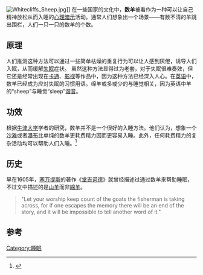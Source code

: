 {{multiple issues|
{{expand|time=2013-12-29T14:00:19+00:00}}
{{globalize|time=2013-12-29T14:00:19+00:00}}
{{onesource|time=2013-12-29T14:00:19+00:00}}
{{original research|time=2013-12-29T14:00:19+00:00}}
{{refimprove|time=2013-12-29T14:00:19+00:00}}
}}
[[Image:Whitecliffs_Sheep.jpg|thumb]]]]
在一些国家的文化中，'''数羊'''被看作为一种可以让自己精神放松从而入睡的[[心理暗示|心理暗示]]活动。通常人们想象出一个场景——有数不清的羊跳出围栏，人们一只一只的数羊的个数。
==原理==
人们推测这种方法可以通过一些简单枯燥的重复行为可以让人感到厌倦，诱导人们入眠，从而缓解[[失眠|失眠]]症状。
虽然这种方法显得过为老套，对于失眠很难奏效，但它还是经常出现在[[卡通|卡通]]、[[影视|影视]]等作品中，因为这种方法已经深入人心。在[[英语|英语]]中，数羊已经成为应对失眠的习惯用语。绵羊或多或少的与睡觉相关，因为英语中羊的“sheep”与睡觉“sleep”[[諧音_(語言學)|谐音]]。

==功效==
根据[[牛津大学|牛津大学]]学者的研究，数羊并不是一个很好的入睡方法。他们认为，想象一个[[沙滩|沙滩]]或者[[瀑布|瀑布]]比单纯的数羊更耗费精力因而更容易入睡。此外，任何耗费精力的复杂活动均可以帮助人们入睡。<ref >{{Cite web |url=http://www.nytimes.com/2010/02/16/health/16real.html?_r=2 |title=The Claim: Counting Sheep Helps You Fall Asleep |accessdate=2011-02-23 |archive-date=2018-01-26 |archive-url=https://web.archive.org/web/20180126040210/http://www.nytimes.com/2010/02/16/health/16real.html?_r=2 |dead-url=no }}</ref>

==历史==
早在1605年，[[塞万提斯|塞万提斯]]的著作《[[堂吉诃德|堂吉诃德]]》就曾经描述过通过数羊来帮助睡眠，不过文中描述的是[[山羊|山羊]]而非[[綿羊|綿羊]]。
<blockquote>"Let your worship keep count of the goats the fisherman is taking across, for if one escapes the memory there will be an end of the story, and it will be impossible to tell another word of it." </blockquote>

==参考==
<references />

[[Category:睡眠|Category:睡眠]]